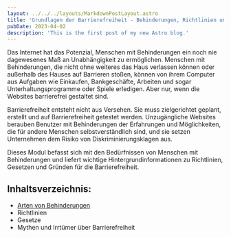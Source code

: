 ```yaml
---
layout: ../../../layouts/MarkdownPostLayout.astro
title: 'Grundlagen der Barrierefreiheit - Behinderungen, Richtlinien und Gesetze'
pubDate: 2023-04-02
description: 'This is the first post of my new Astro blog.'
---
```


Das Internet hat das Potenzial, Menschen mit Behinderungen ein noch nie dagewesenes Maß an Unabhängigkeit zu ermöglichen. Menschen mit Behinderungen, die nicht ohne weiteres das Haus verlassen können oder außerhalb des Hauses auf Barrieren stoßen, können von ihrem Computer aus Aufgaben wie Einkaufen, Bankgeschäfte, Arbeiten und sogar Unterhaltungsprogramme oder Spiele erledigen. Aber nur, wenn die Websites barrierefrei gestaltet sind.

Barrierefreiheit entsteht nicht aus Versehen. Sie muss zielgerichtet geplant, erstellt und auf Barrierefreiheit getestet werden. Unzugängliche Websites berauben Benutzer mit Behinderungen der Erfahrungen und Möglichkeiten, die für andere Menschen selbstverständlich sind, und sie setzen Unternehmen dem Risiko von Diskriminierungsklagen aus.

Dieses Modul befasst sich mit den Bedürfnissen von Menschen mit Behinderungen und liefert wichtige Hintergrundinformationen zu Richtlinien, Gesetzen und Gründen für die Barrierefreiheit.

## Inhaltsverzeichnis:

- [Arten von Behinderungen](/tutorials/grundlagen/2-personen)
- Richtlinien
- Gesetze
- Mythen und Irrtümer über Barrierefreiheit
